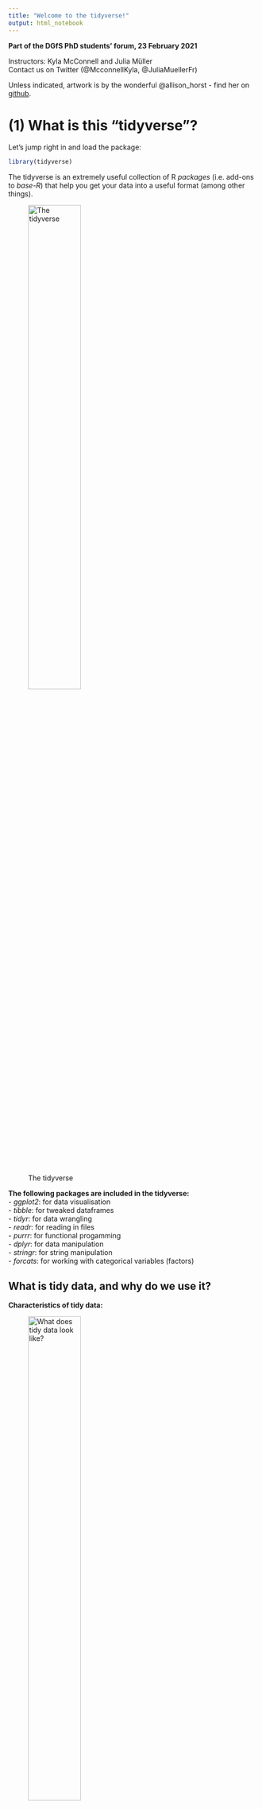 ```yaml
---
title: "Welcome to the tidyverse!"
output: html_notebook
---
```


**Part of the DGfS PhD students' forum, 23 February 2021**

Instructors: Kyla McConnell and Julia Müller  
Contact us on Twitter (@McconnellKyla, @JuliaMuellerFr)  

Unless indicated, artwork is by the wonderful @allison_horst - find her on [github](https://github.com/allisonhorst/stats-illustrations).


# (1) What is this "tidyverse"?

Let's jump right in and load the package:
```r
library(tidyverse)
```

The tidyverse is an extremely useful collection of R *packages* (i.e. add-ons to *base-R*) that help you get your data into a useful format (among other things).

![The tidyverse](img/tidyverse_celestial.png){width=50%}

**The following packages are included in the tidyverse:**  
- *ggplot2*: for data visualisation  
- *tibble*: for tweaked dataframes  
- *tidyr*: for data wrangling  
- *readr*: for reading in files  
- *purrr*: for functional progamming  
- *dplyr*: for data manipulation  
- *stringr*: for string manipulation  
- *forcats*: for working with categorical variables (factors) 


## What is tidy data, and why do we use it?

**Characteristics of tidy data:**  

![What does tidy data look like?](img/tidydata_1.jpg){width=50%}

**Why this format?**  
- a lot of wrangling commands are based on the assumption that your data is tidy 
- is expected for many statistical models
- works best for plotting 
- "Tidy datasets are all alike, but every messy dataset is messy in its own way" Hadley Wickham

![Why use tidy data?](img/tidydata_3.jpg){width=50%}


# (2) Communicating with R

## Understanding warnings and errors
R will often "talk" to you when you're running code. For example, when you install a package, it'll tell you e.g. where it is downloading a package from, and when it's done. Similarly, when you loaded the tidyverse collection of packages, R listed them all. That's nothing to worry about!

When there's a mistake in the code (e.g. misspelling a variable name, forgetting to close quotation marks or brackets), R will give an *error* and be unable to run the line. The error message will give you important information about what went wrong.
```r
hello <- "hi"
#Hello
```

In contrast, *warnings* are shown when R thinks there could be an issue with your code or input, but it still runs the line. R is generally just telling you that you MIGHT be making a logical error, not that the code is impossible.

```r
c(1, 2, 3) + c(1, 2)
```


## Reading function documentation
We'll get to know a number of R *functions* today. These functions can take one or more `arguments`. As an example, let's try out the `say()` function from the cowsay package.

First, (install and) load the cowsay package:
```r
# install.packages("cowsay")
library(cowsay)
```

Try the following code:
```r
say(
  what = "Good luck learning R!", 
  by = "rabbit")
```

We can see that this function has the `what` argument (what should be said?) and the `by` argument (which animal should say it?). But what other options are there for this command - which other animals, for example, or can you change the colour? To see the documentation for the `say` command, you can either run this line of code:
```r
?say
```
...or type in `say` in the Help tab on the bottom right.

This will show you the documentation for the command.

- *Usage* shows an overview of the function arguments and their defaults (e.g. if you typed in `say()` without any arguments in the brackets, you'd get the defaults, i.e. a cat saying "Hello world!")
```r
say()
```

- *Arguments* provides more information on each argument. 
Arguments are the options you can use within a function.
- what
- by 
- type
- what_color
etc. 
Each of these can be fed the `say()` function to slightly alter what it does.

- *Examples* at the bottom of the help page lists a few examples you can copy-paste into your code to better understand how a function works.

Don't worry if you don't understand everything in the documentation when you're first starting out. Just try to get an idea for which arguments there are and which options for those arguments. It's good practice to look at help documents often -- this will also help you get more efficient at extracting the info you need from them.


# (3) Reading in and exploring data

What type of file are you working with? Specifically, what's used to separate the values in the different columns? To find out, open the file in a text editor. Common options are either commas or semicolons (in which cases, the file often has the ending .csv) or tabs (often .txt files).

Where is the file saved? If you are working in a Markdown and the data file is saved in the same location as the script file, you can use the name of the file with its ending, e.g. "new_data.csv" or "final_data.txt". This is possible because RMarkdown automatically sets the working directory, i.e. the location R tries to find the file, to where it is saved. This is very convenient especially when you share your script and data. Your contributor doesn't need to type in any long paths but can directly start working.
If the file is saved in a subfolder called "data", use  "data/example_file.csv"). ../ allows you to go backwards one folder.

If you're working in a script, use `setwd()` (e.g.: `setwd(~Documents/PhD/Rscripts/...)` or `setwd(C:/Documents...)`), or Session -> Set Working Directory -> Choose Directory...)

The commands to read in a file are:
- base-R: `read.csv()` and `read.tsv()`
  - tidyverse (improvements, reads as tibble instead of dataframe): `read_csv()` and `read_tsv()`
    - must have tidyverse installed and loaded with a `library()` call
    - `read_csv2()` for semicolon-separated csv 
    - `read_delim(file, delim)` for any other delimiters
    
*Save the output to a variable using <- *

So reading in data tends to follow this pattern:
```r
name_of_data_in_R <- read_csv("data_file.csv") # equivalent to
name_of_data_in_R <- read_delim("data_file.csv", delim = ",")

name_of_data_in_R <- read_csv2("data_file.csv") # equivalent to
name_of_data_in_R <- read_delim("data_file.csv", delim = ";")

name_of_data_in_R <- read_tsv("data_file.txt") # tab-separated file
```


#### A note on the data we'll use today
We've tried to tailor the workshop to be relevant to the kinds of data many of you said you used in the pre-workshop survey, so we'll start with self-paced reading data (which looks fairly similar to eye-tracking data, another common response), and later use examples of corpus data and a questionnaire output. However, everything we discuss is useful for any kind of data!
We're also providing several files for you to practise on later, so you can pick data that looks closest to what you're actually working with.

Let's read in a small self-paced reading dataset (saved in the data folder, so we need to add `data/` to tell R that):
```r
spr <- read_csv("data/dgfs_spr.csv")
```
The current dataframe is a self-paced reading experiment where 12 participants read 20 sentences each, plus 3 practice sentences to get them warmed up. Half the sentences were about dogs and half the sentences were about cats. In one condition (A), all sentences were paired with appropriate adjectival collocates according to the BNC (lap dog vs. tortoiseshell cat), in the other, these were reverse (lap cat vs. tortoiseshell dog). All sentences were presented in otherwise natural-sounding sentences. 

## Exploring our data

Now you have a data file read in, but how do you see what's in it?

```r
head(spr)
```

You can change the amount of rows with the `n` *argument*: 
```r
head(spr, n=3)
```

Or: click name of dataframe in Environment tab
  - can also sort columns and Filter rows -- just for viewing purposes
  - bit slow if you start having huge dataframes but often a good first look

There's also an easy way to see what the columns are:
```r
colnames(spr)
```

`summary()`: call it on a dataframe to get each column and useful info based on the data type. For example, numeric columns will show the min, median, max and the quartiles (25% increments).
```r
summary(spr)

summary(spr$RT)
```

### Exercise
Read in and explore the example data
How many rows and columns does it have?

## Character vs. factor columns

In the environment panel (or using `str()`), you can see that all the variables in this data are read in as either numeric or character data. However, some variables should be treated as factors because they represent categories, not text data. Let's convert them. 
```r
spr$participant <- as_factor(spr$participant)
spr$item_type <- as_factor(spr$item_type)
spr$cond <- as_factor(spr$cond)
```

This way, the summary output also works as expected. For example, we can have a look at how many different participants and conditions:
```r
summary(spr$participant)

summary(spr$cond)
```

If any other columns in your dataframe are read in wrong (for example, if you have a numeric column that looks like: "43", "18" and is being read as a character column) you can convert them with similar syntax: 
`as.numeric()`, `as.character()` etc.


# (4) The pipe %>% 

One of the most noticeable features of the tidyverse is the pipe %>% (keyboard shortcut: Ctr/Cmd + Shift + M) .

The pipe takes the item before it and feeds it to the following command as the first argument. Since all tidyverse (and some non-tidyverse) functions take the dataframe as the first argument, this can be used to string together multiple functions. 

So to re-write the `head()` function with the pipe:
```r
spr %>% 
  head()
```

This produces the exact same output as `head(spr)`. Why would this be useful?

Compare the following lines of pseudocode, which would produce the same output:

A.
bop(
  scoop(
    hop(foo_foo, through = forest),
    up = field_mice
  ), 
  on = head
)


B.
foo_foo %>%
  hop(through = forest) %>%
  scoop(up = field_mice) %>%
  bop(on = head)
  
You can see that the version with the pipe is easier to read when more than one function is called on the same dataframe! 

Here are some more examples:
```r
# Equivalent to summary(spr)
spr %>% 
  summary()

# Equivalent to colnames(spr), which returns all column names
colnames(spr)

spr %>% 
  colnames() 

# Equivalent to nrow(spr), which returns the number of rows in the df
nrow(spr)

spr %>% 
  nrow()
```

And you can also stack commands by ending each row (except the last one) with a pipe:
```r
spr %>% 
  colnames() %>% #extracts column names
  toupper() #converts them to uppercase

spr %>% 
  colnames() %>% #extracts column names
  nchar() #counts the number of letters
```


# (5) Renaming and rearranging data

## rename()
You can rename columns with the `rename()` function. The syntax is new_name = old_name. Let's rename the `cond` variable:
```r
spr %>% 
  rename(condition = cond)
```

This is just a preview because we didn't assign the changed dataframe to any name. This is useful for testing code and making sure it does what you expect and want it to do.

- if you look at the spr dataframe, for example in the Environment panel on the upper-right, the dataframe hasn't changed

- To save your changes: assigning your call back to the variable name

- Good work flow: Preview then save when you're sure you're happy with the output

You can also rename multiple columns at once (no need for an array here):
```r
spr <- spr %>% 
  rename(condition = cond, 
         sentence = full_sentence)
```
Notice above that I've saved output over the spr dataframe to make the changes 'permanent'.

There is no output when you simply save the response, but the spr dataframe has been permanently updated (within the R session, not in your file system)

If you make a mistake: arrow with a line under it in the code block of R-Markdown, runs all blocks above (but not the current one)

## relocate()

![Relocate](img/dplyr_relocate.png){width=50%}

The `relocate` function lets you change the order of variables in the data. The following command moves the participant id, full sentence, and word columns to the beginning: 
```r
spr %>% 
  relocate(participant, sentence, word)
```

You can also specify that a variable should be placed before or after another variable:
```r
spr %>% 
  relocate(sentence, .before = sentence_num)
```

Another option is to sort by data type:
```r
spr %>% 
  relocate(where(is.character))

spr %>% 
  relocate(where(is.factor))

spr %>% 
  relocate(where(is.numeric))
```

Reordering variables is particularly useful if you have large datasets with lots of variables.

## arrange()

There's also a corresponding command that lets you sort by row values: `arrange()`. By default, this sorts by lowest to highest value, but you can add `desc()` to reverse that.
```r
spr %>% 
  arrange(RT)

spr %>% 
  arrange(desc(RT))
```

# (6) Subsets

## select()

- The traditional syntax for dealing with columns is dataframe$column.

A useful step in using pipes and tidyverse calls is the ability to *select* specific columns. That is, instead of writing `spr$RT` we can write:

```r
spr %>% 
  select(RT) 
```

We can then use this column for further calculations, like piping it on to the summary call. This will provide the same result as `summary(spr$RT)`
```r
spr %>% 
  select(RT) %>% 
  summary()

spr %>% 
  select(RT) %>% 
  max()

spr %>% 
  select(RT) %>% 
  min()
```


### Select multiple columns 
You can also use `select()` to take multiple columns. 

```r
spr %>% 
  select(participant, word, RT)
```

You can see that these columns are presented in the order you gave them to the select call, too:

```r
spr %>% 
  select(RT, word, participant)
```

You can also use this to reorder columns in that you give the name of the column(s) you want first, then finish with `everything()` to have all other columns follow:

```r
spr %>% 
  select(RT, everything())
```


### Preview vs. saving
- Above: mostly previewing using `select()` for first insights
  - if you look at the spr dataframe, for example in the Environment panel on the upper-right, the dataframe hasn't changed

- To save your changes: assigning your call back to the variable name
=======
### Remove columns with select

You can also remove columns using select if you use the minus sign. For example, the item_type column is a factor with only one level - it always says "DashedSentence". So let's get rid of it:

```r
spr %>% 
  select(name, everything())
```

There is no output here, but the spr dataframe has been permanently updated (within the R session, not in your file system)

```r
spr %>% 
  select(-item_type)
```

You can also remove multiple columns at once by writing them in an array `c()`. 
```r
spr %>% 
  select(-c(item_type, X1))
```

Make sure to save!

### Leveling up select()

Until now, we've used select() in combination with the full column name, but there are helper functions that let you select columns based on other criteria.

For example, here's how we can select both the `sentence_num` and the `word_num` column - by specifying `ends_with("_num")` in the select() call:
```r
spr %>% 
  select(ends_with("_num"))
```

The opposite is also possible, e.g.
```r
spr %>% 
  select(starts_with("sentence"))
```
returns all columns that start with "sentence".

`contains` is another helper function. Here, we're using it to show all columns that contain an underscore:
```r
spr %>% 
  select(contains("_"))
```

If we try to select a column that doesn't exist, we get an error message:
```r
# spr %>% 
#  select(word, word_number)
```

But if we combine select with any_of, we don't see an error. Instead, R just returns the columns that do exist:
Note here that you have to use an array and enclose the names in quotes!
```r
spr %>% 
  select(any_of(c("word", "word_number")))
```

We can also select a range of  variables using a colon. This works both with variables and (a range of) numbers:
```r
spr %>% 
  select(condition:word) # shows condition, word_num, word

spr %>% 
  select(1:3) # first three columns
```
Here, the order of the columns matters!

Other helper functions are:
- matches: similar to contains, but can use regular expressions
- num_range: in a dataset with the variables X1, X2, X3, X4, Y1, and Y2, select(num_range("X", 1:3)) returns X1, X2, and X3

## filter()

### Filter based on a condition

While with `select()`, you can pick **columns** by name or if they fulfill conditions, `filter()` lets you look for **rows** that fulfill certain conditions. 

![Filter](img/dplyr_filter.jpg){width=50%}

Use `filter()` to return all items that fit a certain condition. For example, you can use:
- equals to: ==
- not equal to: !=
- greater than: > 
- greater than or equal to: >=
- less than: <
- less than or equal to: <=
- in (i.e. in a vector): %in%

*Syntax:*
filter(data, columnname logical-operator condition)
or, using the pipe:
data %>% 
  filter(columnname logical-operator condition)

Let's look at reaction times that are shorter than 200 ms:
```r
spr %>% 
  filter(RT < 200)
```

...reaction times longer than or equal to 250 ms:
```r
spr %>% 
  filter(RT >= 250)
```

...reaction times equal to 200 ms:
```r
spr %>% 
  filter(RT == 200)
```

Or you can use it to select all items in a given category. Notice here that you have to use quotation marks to show you're matching a character string.
Look at the error below:
```r
spr %>% 
  filter(word == relative)
```

The correct syntax is: (because you're matching to a string)
```r
spr %>% 
  filter(word == "relative")
```

You can also use filter to easily drop rows. Let's drop all practice rows and save the output. 
```r
spr <- spr %>% 
  filter(condition != "practice")
```

To use %in%, give an array of options (formatted in the correct way based on whether the column is a character or numeric):
```r
spr %>% 
  filter(word %in% c("relative", "clause"))

spr %>% 
  filter(sentence_num %in% c(2, 4))
```
Note that filter is case-sensitive, so capitalization matters.

We can also specify several conditions in one `filter()` call, e.g. 
```r
spr %>% 
  filter(word == "relative" & RT > 200)

spr %>% 
  filter(RT > 300 | RT < 150)
```

We can also "chain" different functions, which is one of the things that makes the pipe so useful. For example, we could filter for data in condition B, which is an incomplete sentence, and only look at the words and their response times:
```r
spr %>% 
  filter(condition == "cond_B_dog") %>% 
  select(word, RT)
```

One useful function that can be chained to `filter()` is `distinct()`, which will return only the unique rows. Without an argument, it returns all rows that are unique in all columns. 

You can also add a column name as an argument to return only the unique values in a certain column (useful with factors)

```r
spr %>% 
  filter(condition == "cond_B_dog") %>% 
  distinct(sentence)
```

You can also use it on its own to return unique values or combinations of values.

```r
spr %>% 
  distinct(sentence, condition)
```

# (7) Separating and uniting columns

The condition column contains two pieces of information: which condition the item was in (condA or condB) and which animal was being read about (cat or dog)
```r
spr <- spr %>% 
  separate(condition,
           into = c("condition", "animal"),
           sep = "_")
```


For the next two examples, we'll use a different dataset called `animal_corpus`. Read it in and familiarise yourself with its contents.
```r
animal_corpus <- read_csv2("data/cat_dog_corpus_data.csv")
```

This contains corpus data of "cat" and "dog" together with the words that precede "cat" and "dog". These are called "collocates" and, in our example, also include part of speech tags (the format is word_tag).

This data is not tidy. Why?

The collocates column contains two variables (word and tag) although according to tidy data principles, each variable should be saved in its own column.

## separate()

Luckily, the tidyverse has a command for that: `separate()`. It takes the following arguments:
- data: our dataframe, we'll pipe it
- col: which column needs to be separated
- into: a vector that contains the names of the new columns
- sep: which symbol separates the values
- remove (optional): by default, the original column will be deleted. Set `remove` to FALSE to keep it.

```r
(animal_corpus <- animal_corpus %>% 
  separate(col = collocate, 
           into = c("coll", "coll_tag"), 
           sep = "_"))
```

The self-paced reading data also has a column that needs separating - the condition column. Because it contains three pieces (cond_A/B_cat/dog), we pipe into a select command to remove "cond" afterwards:
```r
(spr <- spr %>% 
  separate(col = cond,
           into = c("drop", "condition", "target"),
           sep = "_") %>% 
  select(-drop))
```


## unite()

The opposite of `separate()`. This lets you glue columns together. 
- col is the name of the new column
- the next argument, a vector, lists the columns that should be united
- sep, as above, lets you specify how the values should be separated
```r
animal_corpus %>% 
  unite(col = "coll_word",
        c("collocate", "animal"),
        sep = " ")
```

Another example: Let's say we'd like our data to be in the format "collocate cat/dog", so without the tag, but in one column. We can first separate to put tags and collocates in different columns and then unite the tag with the animal in a second step:
```r
 animal_corpus %>% 
  unite(col = "coll_word",
        c("coll", "animal"),
        sep = " ")
```

This leads to a lot of repetition - some bigrams appear several times in just our preview. To remedy this, we can use `distinct()`, which only keeps unique rows:
```r
animal_corpus %>% 
  separate(col = collocate, 
           into = c("coll", "coll_tag"), 
           sep = "_") %>% 
  unite(col = "coll_word",
        c("coll", "animal"),
        sep = " ") %>% 
  distinct()
```

Some entries still turn up several times because the same word can be tagged differently. To make clear that we want unique collocate cat/dog combinations, we can put `coll_word` into `distinct()` to make clear that this is the relevant column and tags should be ignored.
```r
animal_corpus %>% 
  separate(col = collocate, 
           into = c("coll", "coll_tag"), 
           sep = "_") %>% 
  unite(col = "coll_word",
        c("coll", "animal"),
        sep = " ") %>% 
  distinct(coll_word)
```

# (8) Creating and changing columns with mutate()

With the `mutate()` function, you can change existing columns and add new ones.

![Mutate](img/dplyr_mutate.png){width=50%}

The response times are measured in ms. Let's convert them to seconds by dividing by 1000:
```r
spr <- spr %>% 
  mutate(RT_s = RT / 1000)
```
Now, there's a new column called RT_s (it's at the very end by default).

You can also save the new column with the same name, and this will update all the items in that column (see below, where I divide response times by 1000, but note that I don't save the output):
```r
spr %>% 
  mutate(RT = RT / 1000)
```

You can also do operations to character columns - for example: 
```r
spr %>% 
  mutate(word = tolower(word))
```

## Helper functions
```r
str_remove()

str_remove_all()
```


## Change data type in a column

For example, we could change data types by using `mutate()`. The syntax is:
mutate(data, col_name = some_operation), or, with the pipe: data %>% mutate(col_name = some_operation).

Instead of the code we used earlier to convert participant, item type, and condition to factors, we could write: 
```r
spr <- spr %>% 
  mutate(participant = as_factor(participant),
         item_type = as_factor(item_type),
         condition = as_factor(condition))
```
As you can see, we can change several variables within one `mutate()`  call. In the same way, we could create several new columns at the same time. Here, dropping each new column onto a new line is considered good style and makes the code more readable (but it's not necessary).

## Relabel factors
In our SPR experiment, condition A represents a match (i.e. cat/dog is presented with a matching collocate: purring cat, guide dog) and condition B is a mismatch (e.g. guide cat, purring dog). To make this clear in the data, we should label this explicitly. Within a `mutate()` command, we can use `recode()` to change the factor labels. The format for this is old label = "new label".
```r
spr %>% 
  mutate(condition = recode(condition, A = "match", B = "mismatch"))
```

Let's look at our third dataset, animal_survey. It contains data from the same participants who answered a few sociodemographic questions and also indicated how cute they think animals are, how much they('d) like look at, pet, and own an animal (scale: 1-5). Besides that, they were also asked to rate cats and dogs (scale: 1-7).
```r
animal_survey <- read_csv("animal_survey.csv")
```

In our animal_survey data, education is represented by numeric codes, 1-4. We could turn these into labels like so:
```r
animal_survey %>% 
  mutate(education = recode(education,
                            "1" = "elementary school",
                            "2" = "high school",
                            "3" = "Bachelor's degree",
                            "4" = "Master's degree or higher"
                            ))
```
Because these numbers should be treated as characters, we need to put them in quotation marks!


## If-else-statements

Now for something fancy. You can also make new columns based on "if" conditions using the call `ifelse()`. The syntax of ifelse is: ifelse(this_is_true, this_happens, else_this_happens). For example, we could create a column called "RT_short" that contains "short" if the response time is faster than 100 ms and "long" if it isn't:

```r
spr %>% 
  mutate(RT_short = ifelse(RT < 100, "short", "long")) %>% 
  select(RT, RT_short)
```

Here is another example (notice the output isn't being saved since we don't really need it):
```r
spr %>% 
  mutate(RT_category = ifelse(RT < 100 | RT > 500, "extreme", "normal")) %>% 
  select(RT, RT_category)
```
Here, we're once again using the logical operators.

You can also use ifelse on categorical / character columns:
```r
spr %>% 
  mutate(position = ifelse(word %in% c("cat", "dog"), "critical", "not critical")) %>% 
  select(word, position)
```

CHANGE EXAMPLE
You can also use this to condense the groups in a certain column. For example, say we want to combine the categories "Beds", "Wardrobes", and "Chests of drawers & drawer units" into one category, "Bedroom":
```r
spr %>% 
  mutate(category = ifelse(category %in% c("Beds", "Wardrobes","Chests of drawers & drawer units"), "Bedroom", category)) %>% 
  select(category)
```
Notice here that if we want to affect the entry only if the condition is TRUE, leaving it unchanged if it is false, we leave the column name as the else condition. This tells R to take the value that is currently in that column if it finds the condition to be FALSE.

Most of the examples above involve labeling different groupings with text, but you can use ifelse for all sorts of operations. Say the price of wood has gone up, so we want to add 100SAR to the price of any furniture taller than 1m. We could:
CHANGE EXAMPLE
```r
spr %>% 
  mutate(new_price = ifelse(height >= 100, price + 100, price)) %>% 
  select(item_id, height, price, new_price)
```
Remember, you could also do this in-place by assigning the new column to "price" instead of "new_price".

## Several conditions: case_when()
What if you have several conditions? For example, if RTs are shorter than 100 ms, they should be labelled "short", if they're longer than 500 ms, "long", and "normal" for all other RTs. While it's possible to chain several `if_else()` statements, it gets confusing and hard to read. Instead, we should use `case_when()`.

![Case when: an extension of if-else](img/dplyr_case_when.png){width=50%}

The syntax within `case_when()` is:
condition ~ what to do if it is true (can be used as often as you want and can even refer to different variables!),
TRUE ~ what to do in all other cases.
```r
spr %>% 
  mutate(RT_category = case_when(
    RT < 100 ~ "short",
    RT > 500 ~ "long",
    TRUE ~ "normal"
  )) %>% 
  select(RT, RT_category)
```

To use another example: In the corpus data, we'd like to simplify the part-of-speech tags a bit. To see the different tags that are in the data right now, we can use `unique()`, which will show us all factor labels.
```r
unique(animal_corpus$coll_tag)
```

Then, within a `case_when()` command, we can create a simplified tag variable to tell us whether something is a noun, adjective, or verb. As you can see in the code below, we can immediately convert this new variable into a factor within the same `mutate()` command.
```r
(animal_corpus <- animal_corpus %>% 
  mutate(coll_tag_simple = case_when(
    coll_tag %in% c("np1", "nn1") ~ "noun",
    coll_tag %in% c("jj", "jjt") ~ "adjective",
    coll_tag %in% c("vhz", "vvg", "vv0", "vvi") ~ "verb"
  ),
  coll_tag_simple = as_factor(coll_tag_simple)))
```
 
Let's have a look:
```r
summary(animal_corpus$coll_tag_simple)
```

Some NAs were introduced! The `case_when()` function assigns NA to any value that isn't covered in the code unless you have an "else" case with `TRUE ~ "do something"`. To figure out where the NAs are, let's use `is.na` within a `filter()` command:
```r
animal_corpus %>% 
  filter(is.na(coll_tag_simple))
```
 
Looks like we didn't account for the "cs" (conjunction) tag. Since we know that "because" doesn't refer to "cat/dog", we might as well remove these cases from the data by adding an exclamation mark in front of `is.na`:
```r
animal_corpus <- animal_corpus %>% 
  filter(!is.na(coll_tag_simple))
```

Another example: In the questionnaire, participants were asked to indicate how much they like cats and dogs, respectively. We can convert this information into a category. To create a variable called "preference", we can use the following `case_when()` statement:
```r
animal_survey %>% 
  mutate(preference = case_when(
    cats > dogs ~ "cats",
    dogs > cats ~ "dogs",
    TRUE ~ "undecided"
  ))
```
If we look at the output, we see that the "else/TRUE" condition wasn't necessary, strictly speaking, but it's good to account for all the potential cases in the data so you don't end up with superfluous NAs.


# (9) Summary tables with groupings

### group_by() & summarize()

In our SPR experiment, we showed matching and mismatching collocate + cat/dog combinations, so we might assume that the mismatched combinations were read more slowly. We'd like to see the average RTs for each condition.

To look at summary statistics for specific groupings like these, we have to use a two- (more like three-) step process. 

First, group by your grouping variable (here: condition) using `group_by()`
Then, summarize, which creates a column based on a transformation to another column, using `summarize()` or `summarise()`
Finally, ungroup (so that R forgets that this is a grouping and carries on as normal, with `ungroup()`
Usually this makes no difference to what you see but is an important fail-safe if you're continuing in the code block. For example, if you need to drop the former grouping variable and don't use `ungroup()`, R will refuse to drop it.

![Group and ungroup](img/group_by_ungroup.png){width=50%}

You can use multiple different operations in the summarize part, including:
- mean(col_name)
- median(col_name)
- max(col_name)
- min(col_name)

For example, to return the average RT in each condition:
```r
spr %>% 
  group_by(condition) %>% 
  summarize(mean(RT)) %>% 
  ungroup()
```

You can also give a name to your new summary column: 
```r
spr %>% 
  group_by(condition) %>% 
  summarize(average_RT = mean(RT)) %>% 
  ungroup()
```

Or further manipulate it, e.g. converting ms to seconds:
```r
spr %>% 
  group_by(condition) %>% 
  summarize(average_RT_s = mean(RT) / 1000) %>% 
  ungroup()
```

For categorical columns, you can also count how many rows are in each category using `count()` instead of `summarize()`. Here, we're counting how often which word appeared in the experiment. The count is displayed in the new "n" column:
```r
spr %>% 
  group_by(word) %>% 
  freq = count() %>% 
  ungroup()
```

This is sorted alphabetically, but we can pipe it into the `arrange()` call we discussed earlier to sort by frequency, in descending order.
```r
spr %>% 
  group_by(word) %>% 
  count() %>% 
  ungroup() %>% 
  arrange(desc(n))
```

You can also group by more than one column to return the unique combinations of the variables.
```r
spr %>% 
  group_by(condition, animal) %>% 
  summarize(mean(RT))
```


# (10) across()

`across()` is a helper for `mutate()` and `summarise`. It lets you easily apply a change or create a summary for several variables because you can use `select()` semantics (`starts_with()`, `ends_with()`, `contains()`, etc.) with `across()`.

For example, if we'd like to see the mean for columns that end with "num":
```r
spr %>% 
  summarise(across(ends_with("num"), mean))
```

This also works with a list of functions, e.g. the mean and the standard deviation:
```r
spr %>% 
  summarise(across(ends_with("num"), c(mean, sd)))
```

Here's an example of `across()` in a `mutate()` function. This lets you easily convert all character variables into factors:
```r
spr %>% 
  mutate(across(where(is.character), as.factor))
```

## Row-wise operations
Back to our questionnaire. For each participant, we'd like to calculate the average of the columns that start with "animals" to get one measure of their interest in animals. We might try something like this:  
```r
animal_survey %>% 
  summarise(across(starts_with("animals"), mean))
```

As you can see, R gives us the averages for each of the columns, across all participants - not what we're looking for! The reason for this is that R is best at computing over columns. To solve our problem, we need to add `rowwise()`. This is similar to the grouping idea (`group_by()`) we came across a little earlier. Here, we're telling R to treat every row as a single "group". We can then use `c_across()`, which is the version of `across` that works with row-wise operations. We also need `mutate()` because we want to create a new column rather than see a summary:
```r
animal_survey %>% 
  rowwise() %>% 
  mutate(
    pet_interest = mean(c_across(starts_with("animals")))
  )
```


# (10) Reshaping data 

Now, let's look into how to change the shape of your data. There are two options here:
- making your data "longer", i.e. increase the number of rows and decrease the number of columns
  - useful for tidying data, especially common with "wild-caught" data
  - command: `pivot_longer()` (older command: `gather()`)
- making your data "wider", i.e. decrease the number of rows and increase the number of columns
  - not (as) common for tidying but for creating summary tables
  - command: `pivot_wider()` (older command: `spread()`)

![Pivot](img/tidyr_spread_gather.png){width=50%}

## pivot_longer()
Let's take another look at the questionnaire data.The format it is in is typical for questionnaire data as you would export it from host sites. The data from each person is represented on one line. This can be useful for some operations (like in the `case_when()` we used to create the "preference" variable) but a problem for other applications, so let's tidy this using `pivot_longer`. 
Specifically, we have an issue with the dog and cat ratings being in separate columns. Instead, we should have a column called "animal", which contains either "cats" or "dogs", and another column that contains the rating.

The basic `pivot_longer` arguments are:
cols: which columns should be reshaped?
names_to: the name of the variable that the original column names ("cats" and "dogs") should be stored in as values
values_to: the name of the variable that the contents of the variables should be stored in
```r
animal_survey %>% 
  pivot_longer(cols = c("cats", "dogs"),
               names_to = "animal",
               values_to = "rating")
```


## pivot_wider()



# (12) Joining several data sets
- left_join, right_join, inner_join, full_join
- semi_join, anti_join
- bind_rows, bind_cols


# (13) Writing files to disk

To write files to disk, you also need to select which separator you want to use -- do you want a comma-separated file or a tab-separated file? In theory, this shouldn't matter much,y ou just have to know which you pick. 

CSVs are often saved as .csv (this is also openable in Excel) and TSVs are often saved as .txt

You can save CSVs and TSVs like so:
```r
# write_tsv(spr, "spr_df.txt")

# write_csv(spr, "spr_df.csv")
```
Syntax: write_tsv(dfname, "filename.ext")

Remember, something like data type in R (ex: character or factor) can't be saved into one of these files -- it just saves the values separated by the separator (and the column names). So you'll still have to do the conversions next time you read the file into R. 


# (14) Intro to ggplot
- working with subsets by directly piping them into a plotting/model call

![ggplot2](img/ggplot2_exploratory.png){width=50%}
### The layered grammar of graphics
ggplot follows the grammar of graphics. It starts with a blank graph that is fed a specific dataset, i.e. ggplot(data=DATASET). At this point, the graph doesn't have any idea of which of the many variables in the dataset you'd like to use, which will go on the x- or y- axis or what type of graph you're trying to produce.

You can see, at this stage we have, well... nothing!
```r
ggplot(data = penguins)
```

Then, you add layers to this graph. These layers include an *aesthetic mapping* which defines how data is matched to the graphics (e.g. which variable is shown on the x-axis, which one is shown on the y-axis).
Similarly, you can change the shape, size, and color of some or all points/lines/bars. 

ggplot uses + to continue a line of code; this has to come at the END of the previous line, not at the beginning of the next line. These line breaks are optional, but make it a lot easier to read and understand the code.

When we tell ggplot how we want the aesthetics mapped, it can already start to set up the axes. However, it doesn't yet know what type of graph we're building:
```r
ggplot(data = penguins) + 
  aes(x = bill_length_mm, y = bill_depth_mm) 
```

Finally, we add a *geom* which defines the type of plot we're making. This may be a bar chart, a line graph, a scatterplot, or many more options we'll explore below!

As a first example, let's just put a point or dot on each data point using the axes above:
```r
ggplot(data = penguins) +
  aes(x = bill_length_mm, y = bill_depth_mm) +
  geom_point()
```

### Other geoms

#### For one variable

Let's look at the number of penguins per species. A bar plot is useful for this. The `aes()` only needs an argument for the x-axis, i.e. the category it should visualise. R then helpfully counts how many data points there are for each category, i.e. how many penguins per species.

```r
ggplot(data = penguins) +
  aes(x = species) +
  geom_bar()
```

To show the distribution of one continuous variable, a histogram is useful. Histograms take a continuous variable and divide it into *bins*. These bins divide the data into equally sized containers or ranges, and then show how many data points fall inside of these ranges. This shows you if the data comes from a smooth range or if more are coming from a certain part of the distribution. 

Like bar plots, you only need to specify one variable and R does the counting for you.
```r
ggplot(data = penguins) +
  aes(x = bill_depth_mm) +
  geom_histogram()
```

You also see that R throws a warning about the bin size. By default, R will try to pick a reasonable amount of bins to check your data on. However, you can change this and see how it changes your idea of the distribution. Change this with the argument `bins=` inside of the geom_histogram()

```r
ggplot(data = penguins) +
  aes(x = bill_depth_mm) +
  geom_histogram(bins = 10)
```

Density plots are a variation of histograms where a smooth line instead of separate bars is drawn. This can be useful for a larger number of data points but can also hide some observations, so for this data, wouldn't be advisable.
```r
ggplot(data = penguins) +
  aes(x = bill_depth_mm) +
  geom_density()
```


#### For two variables

For two continuous variables, we can use a scatterplot with `geom_point()` to show one dot per data point, defined against two continuous axes, like we saw in the example.

```r
ggplot(data = penguins) +
  aes(x = bill_length_mm, y = bill_depth_mm) +
  geom_point() 
```

We can also use a (smoothed) line to represent the same data:
```r
ggplot(data = penguins) +
  aes(x = bill_length_mm, y = bill_depth_mm) +
  geom_smooth() 
```

Here comes the cool part about ggplot.. you can also do both at the same time! Simply add both geoms to the same plot:

```r
ggplot(data = penguins) +
  aes(x = body_mass_g, y = bill_length_mm) +
  geom_point() +
  geom_smooth()
```



In the boxplot below, the thick line in the middle is the median, the bottom of the box is the 1st Quartile and the lines reach up to the minimum and maximum values (shown as dots if they are extreme, i.e. they are outside of 1.5x the range from 1st to 3rd quartile: the interquartile range).

In this way, boxplots show you where the data is located, and how this differs between groups.

```r
ggplot(data = penguins) +
  aes(x = species, y = bill_depth_mm) +
  geom_boxplot()
```

```r
ggplot(data = penguins) +
  aes(x = species, y = bill_depth_mm) +
  geom_violin() 
```

```r
ggplot(data = penguins) +
  aes(x = species, y = bill_depth_mm) +
  geom_violin() + 
  geom_boxplot() #try adding alpha = 0.5
```

# (3) Adding more information

## Fill vs. color

ggplot distinguishes between `fill=` and `color=`. Both have to do with colors, but the difference is pretty intuitive. Fill is used for filling in larger spaced like entire bars. Color is used for smaller sections like dots or lines. In general, if your fill/color argument doesn't work, try switching it to the other option and see if that fixes it!

## colour
Let's return to one of the first plots we made. Here, we can add a color argument to the *geom* call that calls a normal color (*in quotes*). This will make all the points this color. 
Note: if you know what hex codes are (or just use a hex code finder online), you can use all sorts of custom colors.
```r
ggplot(data = penguins) +
  aes(x = bill_length_mm, y = bill_depth_mm) +
  geom_point(color = "blue") 
```

However, we can also use the color argument to introduce a third variable into the picture. If we are calling a variable/column, we do *not* need quotes AND we need to put it in the *aes* part of the call, becuase it is a -mapping- not a simple color.
```r
ggplot(data = penguins) +
  aes(x = bill_length_mm, y = bill_depth_mm, color = species) +
  geom_point() 
```

Here's what happens if you try to put a plain color inside of the aes mapping... R doesn't find this variable, so it just randomly creates it..
```r
ggplot(data = penguins) +
  aes(x = bill_length_mm, y = bill_depth_mm, color = "blue") +
  geom_point() 
```

The same idea works regardless of the type of plot, as long as it is one that takes color and not fill:
```r
ggplot(data = penguins) +
  aes(x = bill_length_mm, y = bill_depth_mm, color = species) +
  geom_smooth()
```

So you see that adding a mapping to color (that is related to a categorical variable) always makes the assigned groups visible in the plot. In a way, it's like adding a third variable to the plot.

The example above showed a *categorical/discrete* variable applied to color. However, you can also do it with a *numeric* variable, in which case the colors will range from light to dark blue.

```r
ggplot(data = penguins) +
  aes(x = bill_length_mm, y = bill_depth_mm, color = body_mass_g) +
  geom_point() 
```

## fill
Bar charts and other charts with pretty large open spaces usually need fill. Fill works the same as color in that it can either go *inside aes() as a mapping* or *inside the geom, with quotes, as a plain color*.
```r
ggplot(data = penguins) +
  aes(x = species) +
  geom_bar(fill = "pink")
```

Here, we can use the variable "species" to color code the bars by species. This is a *mapping to a variable*, but it is the same variable that the x-axis is showing:
```r
ggplot(data = penguins) +
  aes(x = species, fill = species) +
  geom_bar()
```


Similarly to color, you can also use fill to add an additional variable to your plot. This will change the type of the plot to a stacked bar chart, which can handle the additional variable.
```r
ggplot(data = penguins) +
  aes(x = species, fill= sex) +
  geom_bar()
```

Bar plots can actually also take color, but this affects the color of the lines only:
```r
ggplot(data = penguins) +
  aes(x = species, color= species) +
  geom_bar()
```


# Missing commands
- across  
- nest_by  
- coalesce  
- lag and lead  
- cumulative aggregates  
- top_n()
- sample()?


# (14) Getting help

## Resources and cheat sheets
- [R for Data Science](https://r4ds.had.co.nz/index.html)
- [Collection of cheat sheets](https://rstudio.com/resources/cheatsheets/)

## How to access and read function documentations
?command/??command or enter it into the help search box

vingettes

## Reprex?

## Working with Google results

## Workflows/code conventions
-add- 

